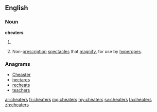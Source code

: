 ==English==

===Noun===
'''cheaters'''

# {{plural of|cheater}}
# {{informal|plurale tantum}} Non-[[prescription]] [[spectacles]] that [[magnify]], for use by [[hyperope]]s.

===Anagrams===
* [[Cheaster#English|Cheaster]]
* [[hectares#English|hectares]]
* [[recheats#English|recheats]]
* [[teachers#English|teachers]]

[[ar:cheaters]]
[[fr:cheaters]]
[[mg:cheaters]]
[[my:cheaters]]
[[sv:cheaters]]
[[ta:cheaters]]
[[zh:cheaters]]